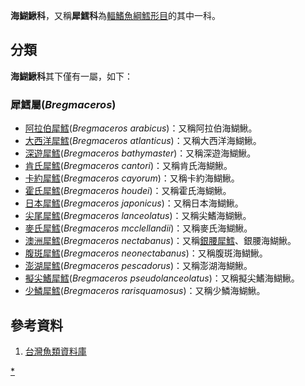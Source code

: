 {{Automatic taxobox
| taxon = Bregmacerotidae
| authority = 
| subdivision_ranks = [[屬|屬]]
| subdivision = * 見內文
}}
'''海鰗鰍科'''，又稱'''犀鱈科'''為[[輻鰭魚綱|輻鰭魚綱]][[鱈形目|鱈形目]]的其中一科。

==分類==
'''海鰗鰍科'''其下僅有一屬，如下：
===犀鱈屬(''Bregmaceros'')===
*[[阿拉伯犀鱈|阿拉伯犀鱈]](''Bregmaceros arabicus'')：又稱阿拉伯海鰗鰍。
*[[大西洋犀鱈|大西洋犀鱈]](''Bregmaceros atlanticus'')：又稱大西洋海鰗鰍。
*[[深遊犀鱈|深遊犀鱈]](''Bregmaceros bathymaster'')：又稱深遊海鰗鰍。
*[[肯氏犀鱈|肯氏犀鱈]](''Bregmaceros cantori'')：又稱肯氏海鰗鰍。
*[[卡約犀鱈|卡約犀鱈]](''Bregmaceros cayorum'')：又稱卡約海鰗鰍。
*[[霍氏犀鱈|霍氏犀鱈]](''Bregmaceros houdei'')：又稱霍氏海鰗鰍。
*[[日本犀鱈|日本犀鱈]](''Bregmaceros japonicus'')：又稱日本海鰗鰍。
*[[尖尾犀鱈|尖尾犀鱈]](''Bregmaceros lanceolatus'')：又稱尖鰭海鰗鰍。
*[[麥氏犀鱈|麥氏犀鱈]](''Bregmaceros mcclellandii'')：又稱麥氏海鰗鰍。
*[[澳洲犀鱈|澳洲犀鱈]](''Bregmaceros nectabanus'')：又稱[[銀腰犀鱈|銀腰犀鱈]]、銀腰海鰗鰍。
*[[腹斑犀鱈|腹斑犀鱈]](''Bregmaceros neonectabanus'')：又稱腹斑海鰗鰍。
*[[澎湖犀鱈|澎湖犀鱈]](''Bregmaceros pescadorus'')：又稱澎湖海鰗鰍。
*[[擬尖鰭犀鱈|擬尖鰭犀鱈]](''Bregmaceros pseudolanceolatus'')：又稱擬尖鰭海鰗鰍。
*[[少鱗犀鱈|少鱗犀鱈]](''Bregmaceros rarisquamosus'')：又稱少鱗海鰗鰍。

==參考資料==
#[https://web.archive.org/web/20160526235836/http://fishdb.sinica.edu.tw/AjaxTree/tree.php 台灣魚類資料庫]

{{Taxonbar|from=Q1307961}}

[[Category:海鰗鰍科|*]]